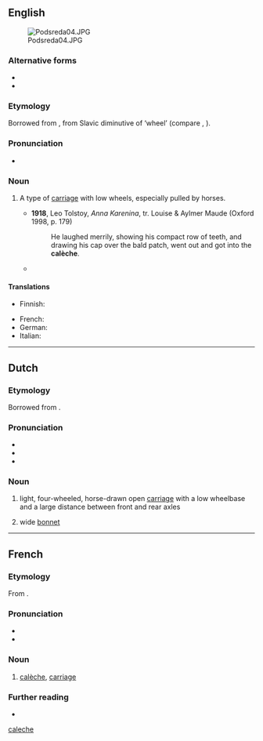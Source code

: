 {{also|caleche}}
==English==
[[File:Podsreda04.JPG|thumb]]

===Alternative forms===
* {{alter|en|calash}}
* {{alter|en|caleche}}

===Etymology===
Borrowed from {{bor|en|fr|calèche}}, from Slavic diminutive of ‘wheel’ (compare {{cog|ru|коляска}}, {{cog|pl|kołasa}}).

===Pronunciation===
* {{IPA|en|/kəˈlɛʃ/}}

===Noun===
{{en-noun}}

# A type of [[carriage]] with low wheels, especially pulled by horses.
#: {{cot|en|berlin|landau}}
#* '''1918''', Leo Tolstoy, ''Anna Karenina'', tr. Louise & Aylmer Maude (Oxford 1998, p. 179)
#*: He laughed merrily, showing his compact row of teeth, and drawing his cap over the bald patch, went out and got into the '''calèche'''.
#* {{quote-book
|en
|year=1927
|author=Emma Orczy
|authorlink=Emma Orczy
|title=Sir Percy Hits Back
|url=http://www.gutenberg.net.au/ebooks06/0602731h.html
|passage=All that she knew--and this was comforting--was that soon they would all be starting for home: not in a crowded, jostling old coche, but in a '''calèche'''. What a wonderful man Bibi was: so grand and powerful and rich, that he had a '''calèche''' of his own and could come and go as he pleased.}}

====Translations====
{{trans-top|type of carriage}}
* Finnish: {{t+|fi|kiesit|p}}
{{trans-mid}}
* French: {{t+|fr|calèche|f}}
* German: {{t+|de|Kalesche|f}}
* Italian: {{t|it|calesse|f}}
{{trans-bottom}}

[[Category:English terms spelled with È|caleche]]

----

==Dutch==

===Etymology===
Borrowed from {{bor|nl|fr|calèche}}.

===Pronunciation===
* {{IPA|nl|/kaːˈlɛʃ/}}
* {{audio|nl|Nl-calèche.ogg|Audio}}
* {{hyphenation|nl|ca|lè|che}}

===Noun===
{{nl-noun|f|-s|-}}

# light, four-wheeled, horse-drawn open [[carriage]] with a low wheelbase and a large distance between front and rear axles
# {{lb|nl|historical}} wide [[bonnet]]

----

==French==

===Etymology===
From {{der|fr|sla}}.

===Pronunciation===
* {{fr-IPA}}
* {{audio|fr|Fr-calèche.ogg|audio}}

===Noun===
{{fr-noun|f}}

# [[#English|calèche]], [[carriage]]

===Further reading===
* {{R:TLFi}}